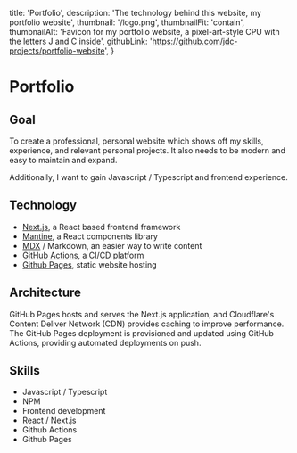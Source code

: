   title: 'Portfolio',
  description: 'The technology behind this website, my portfolio website',
  thumbnail: '/logo.png',
  thumbnailFit: 'contain',
  thumbnailAlt: 'Favicon for my portfolio website, a pixel-art-style CPU with the letters J and C inside',
  githubLink: 'https://github.com/jdc-projects/portfolio-website',
}


# Portfolio

## Goal

To create a professional, personal website which shows off my skills, experience, and relevant personal projects.
It also needs to be modern and easy to maintain and expand.

Additionally, I want to gain Javascript / Typescript and frontend experience.

## Technology

- [Next.js](https://nextjs.org/), a React based frontend framework
- [Mantine](https://mantine.dev/), a React components library
- [MDX](https://mdxjs.com/) / Markdown, an easier way to write content
- [GitHub Actions](https://github.com/features/actions), a CI/CD platform
- [Github Pages](https://pages.github.com/), static website hosting

## Architecture

GitHub Pages hosts and serves the Next.js application, and Cloudflare's Content Deliver Network (CDN) provides caching to improve performance.
The GitHub Pages deployment is provisioned and updated using GitHub Actions, providing automated deployments on push.

<CaptionedImage src={ArchitectureDiagram} caption='Architecture for my portfolio website' w='60%' />

## Skills

- Javascript / Typescript
- NPM
- Frontend development
- React / Next.js
- Github Actions
- Github Pages
